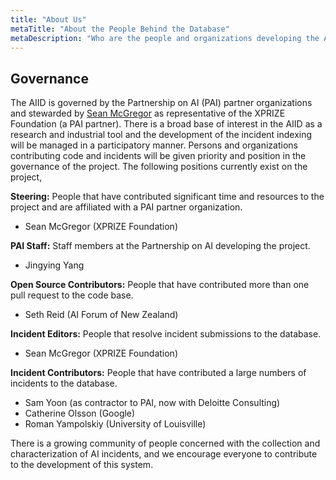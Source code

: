 ```yaml
---
title: "About Us"
metaTitle: "About the People Behind the Database"
metaDescription: "Who are the people and organizations developing the AIID?"
---
```


## Governance

The AIID is governed by the Partnership on AI (PAI) partner organizations and stewarded by [Sean McGregor](https://seanbmcgregor.com/) as representative of the XPRIZE Foundation (a PAI partner). There is a broad base of interest in the AIID as a research and industrial tool and the development of the incident indexing will be managed in a participatory manner. Persons and organizations contributing code and incidents will be given priority and position in the governance of the project. The following positions currently exist on the project,

**Steering:** People that have contributed significant time and resources to the project and are affiliated with a PAI partner organization.

* Sean McGregor (XPRIZE Foundation)

**PAI Staff:** Staff members at the Partnership on AI developing the project.

* Jingying Yang

**Open Source Contributors:** People that have contributed more than one pull request to the code base.

* Seth Reid (AI Forum of New Zealand)

**Incident Editors:** People that resolve incident submissions to the database.

* Sean McGregor (XPRIZE Foundation)

**Incident Contributors:** People that have contributed a large numbers of incidents to the database.

* Sam Yoon (as contractor to PAI, now with Deloitte Consulting)
* Catherine Olsson (Google)
* Roman Yampolskiy (University of Louisville)

There is a growing community of people concerned with the collection and characterization of AI incidents, and we encourage everyone to contribute to the development of this system.
